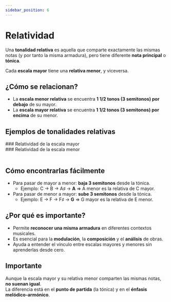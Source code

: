 ```yaml
---
sidebar_position: 6
---
```



# Relatividad

Una **tonalidad relativa** es aquella que comparte exactamente las mismas notas (y por tanto la misma armadura), pero tiene diferente **nota principal** o **tónica**.

Cada **escala mayor** tiene una **relativa menor**, y viceversa.

## ¿Cómo se relacionan?

- La **escala menor relativa** se encuentra **1 1/2 tonos (3 semitonos) por debajo** de su mayor.
- La **escala mayor relativa** se encuentra **1 1/2 tonos (3 semitonos) por encima** de su menor.

## Ejemplos de tonalidades relativas

<div className="columns">
  <div className="column">
    ### Relatividad de la escala mayor
    <Table
      columns={['Mayor', 'Relativa menor']}
      widths={[120]}
      rows={[
        ['C', 'A menor'],
        ['G', 'E menor'],
        ['D', 'B menor'],
        ['A', 'F♯ menor'],
        ['E', 'C♯ menor'],
        ['B', 'G♯ menor'],
        ['F♯', 'D♯ menor'],
        ['C♯', 'A♯ menor'],
      ]}
    />
  </div>
  <div className="column">
    ### Relatividad de la escala menor
    <Table
      columns={['Mayor', 'Relativa menor']}
      widths={[120]}
      rows={[
        ['F', 'D menor'],
        ['B♭', 'G menor'],
        ['E♭', 'C menor'],
        ['A♭', 'F menor'],
        ['D♭', 'B♭ menor'],
        ['G♭', 'E♭ menor'],
        ['C♭', 'A♭ menor'],
      ]}
    />
  </div>
</div>

## Cómo encontrarlas fácilmente

- Para pasar de mayor a menor: **baja 3 semitonos** desde la tónica.
  - Ejemplo: C → B → A♯ → **A** ⇒ A menor es la relativa de C mayor.
- Para pasar de menor a mayor: **sube 3 semitonos** desde la tónica.
  - Ejemplo: E → F → F♯ → **G** ⇒ G mayor es la relativa de E menor.

## ¿Por qué es importante?

- Permite **reconocer una misma armadura** en diferentes contextos musicales.
- Es esencial para la **modulación**, la **composición** y el **análisis** de obras.
- Ayuda a entender el vínculo entre escalas mayores y menores sin aprenderlas desde cero.

## Importante

Aunque la escala mayor y su relativa menor comparten las mismas notas, **no suenan igual**.  
La diferencia está en el **punto de partida** (la tónica) y en el **énfasis melódico-armónico**.

<DonateButton />
<Comments />
